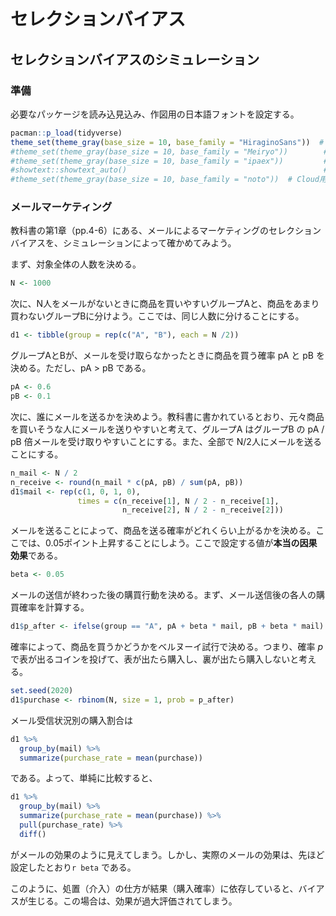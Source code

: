 # セレクションバイアス

## セレクションバイアスのシミュレーション

### 準備

必要なパッケージを読み込見込み、作図用の日本語フォントを設定する。
```r
pacman::p_load(tidyverse)
theme_set(theme_gray(base_size = 10, base_family = "HiraginoSans"))  # macOS用
#theme_set(theme_gray(base_size = 10, base_family = "Meiryo"))        # Windows用
#theme_set(theme_gray(base_size = 10, base_family = "ipaex"))         # Ubuntu用
#showtext::showtext_auto()                                            # Cloud用
#theme_set(theme_gray(base_size = 10, base_family = "noto"))  # Cloud用
```

### メールマーケティング

教科書の第1章（pp.4-6）にある、メールによるマーケティングのセレクションバイアスを、シミュレーションによって確かめてみよう。

まず、対象全体の人数を決める。
```r
N <- 1000
```

次に、N人をメールがないときに商品を買いやすいグループAと、商品をあまり買わないグループBに分けよう。ここでは、同じ人数に分けることにする。
```r
d1 <- tibble(group = rep(c("A", "B"), each = N /2))
```

グループAとBが、メールを受け取らなかったときに商品を買う確率 pA と pB を決める。ただし、pA $>$ pB である。
```r
pA <- 0.6
pB <- 0.1
```

次に、誰にメールを送るかを決めよう。教科書に書かれているとおり、元々商品を買いそうな人にメールを送りやすいと考えて、グループA はグループB の pA / pB 倍メールを受け取りやすいことにする。また、全部で N/2人にメールを送ることにする。
```r
n_mail <- N / 2
n_receive <- round(n_mail * c(pA, pB) / sum(pA, pB))
d1$mail <- rep(c(1, 0, 1, 0), 
               times = c(n_receive[1], N / 2 - n_receive[1],
                         n_receive[2], N / 2 - n_receive[2]))
```

メールを送ることによって、商品を送る確率がどれくらい上がるかを決める。ここでは、0.05ポイント上昇することにしよう。ここで設定する値が**本当の因果効果**である。
```r
beta <- 0.05
```

メールの送信が終わった後の購買行動を決める。まず、メール送信後の各人の購買確率を計算する。
```r
d1$p_after <- ifelse(group == "A", pA + beta * mail, pB + beta * mail)
```

確率によって、商品を買うかどうかをベルヌーイ試行で決める。つまり、確率 $p$ で表が出るコインを投げて、表が出たら購入し、裏が出たら購入しないと考える。
```r
set.seed(2020)
d1$purchase <- rbinom(N, size = 1, prob = p_after)
```

メール受信状況別の購入割合は
```r
d1 %>% 
  group_by(mail) %>% 
  summarize(purchase_rate = mean(purchase))
```
である。よって、単純に比較すると、
```r
d1 %>% 
  group_by(mail) %>% 
  summarize(purchase_rate = mean(purchase)) %>% 
  pull(purchase_rate) %>% 
  diff()
```
がメールの効果のように見えてしまう。しかし、実際のメールの効果は、先ほど設定したとおり`r beta` である。

このように、処置（介入）の仕方が結果（購入確率）に依存していると、バイアスが生じる。この場合は、効果が過大評価されてしまう。






